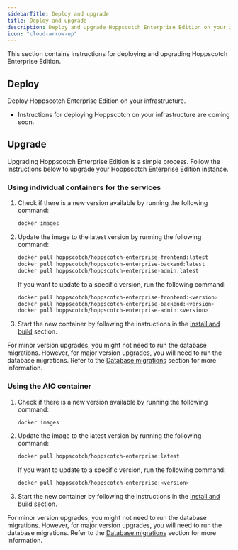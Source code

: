 ```yaml
---
sidebarTitle: Deploy and upgrade
title: Deploy and upgrade
description: Deploy and upgrade Hoppscotch Enterprise Edition on your infrastructure.
icon: "cloud-arrow-up"
---
```


This section contains instructions for deploying and upgrading Hoppscotch Enterprise Edition.

## Deploy

Deploy Hoppscotch Enterprise Edition on your infrastructure.

- Instructions for deploying Hoppscotch on your infrastructure are coming soon.

## Upgrade

Upgrading Hoppscotch Enterprise Edition is a simple process. Follow the instructions below to upgrade your Hoppscotch Enterprise Edition instance.

### Using individual containers for the services

1. Check if there is a new version available by running the following command:

    ```bash
    docker images
    ```

2. Update the image to the latest version by running the following command:

    ```bash
    docker pull hoppscotch/hoppscotch-enterprise-frontend:latest
    docker pull hoppscotch/hoppscotch-enterprise-backend:latest
    docker pull hoppscotch/hoppscotch-enterprise-admin:latest
    ```

    <Tip>If you want to update to a specific version, run the following command:</Tip>

    ```bash
    docker pull hoppscotch/hoppscotch-enterprise-frontend:<version>
    docker pull hoppscotch/hoppscotch-enterprise-backend:<version>
    docker pull hoppscotch/hoppscotch-enterprise-admin:<version>
    ```

3. Start the new container by following the instructions in the [Install and build](/documentation/self-host/enterprise-edition/install-and-build#docker) section.

<Info>For minor version upgrades, you might not need to run the database migrations. However, for major version upgrades, you will need to run the database migrations. Refer to the [Database migrations](/documentation/self-host/enterprise-edition/install-and-build#migrations) section for more information.</Info>

### Using the AIO container

1. Check if there is a new version available by running the following command:

    ```bash
    docker images
    ```

2. Update the image to the latest version by running the following command:

    ```bash
    docker pull hoppscotch/hoppscotch-enterprise:latest
    ```

    <Tip>If you want to update to a specific version, run the following command:</Tip>

    ```bash
    docker pull hoppscotch/hoppscotch-enterprise:<version>
    ```

3. Start the new container by following the instructions in the [Install and build](/documentation/self-host/enterprise-edition/install-and-build#docker) section.

<Info>For minor version upgrades, you might not need to run the database migrations. However, for major version upgrades, you will need to run the database migrations. Refer to the [Database migrations](/documentation/self-host/enterprise-edition/install-and-build#migrations) section for more information.</Info>
